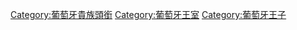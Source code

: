 [[Category:葡萄牙貴族頭銜|Category:葡萄牙貴族頭銜]]
[[Category:葡萄牙王室|Category:葡萄牙王室]]
[[Category:葡萄牙王子|Category:葡萄牙王子]]